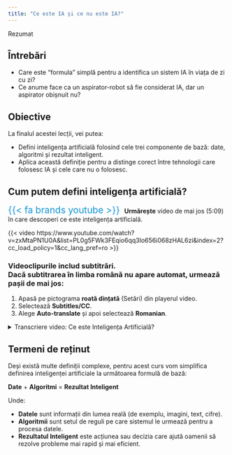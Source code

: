 ```yaml
---
title: "Ce este IA și ce nu este IA?"
---
```


::::::: overview-box
::: header
Rezumat
:::

::::: content
::: questions-col
## Întrebări

-   Care este "formula" simplă pentru a identifica un sistem IA în viața de zi cu zi?
-   Ce anume face ca un aspirator-robot să fie considerat IA, dar un aspirator obișnuit nu?

:::

::: objectives-col
## Obiective

La finalul acestei lecții, vei putea:

-   Defini inteligența artificială folosind cele trei componente de bază: date, algoritmi și rezultat inteligent.
-   Aplica această definiție pentru a distinge corect între tehnologii care folosesc IA și cele care nu o folosesc.

:::
:::::
:::::::

## Cum putem defini inteligența artificială?


<div style="margin-top: 10px;">
  <span style="font-size: 1.5em; color:#1696d2;">{{< fa brands youtube >}}</span><span style="margin-left: 10px;">**Urmărește** video de mai jos (5:09) în care descoperi ce este inteligența artificială.</span>
</div>
<div class="video-responsive">
{{< video https://www.youtube.com/watch?v=zxMtaPN1U0A&list=PL0g5FWk3FEqio6qq3Io656i068zHAL6zi&index=2?cc_load_policy=1&cc_lang_pref=ro >}}
</div>

::: {.callout-note icon="false" appearence="simple" collapse="true"}
### Videoclipurile includ subtitrări. <br> Dacă subtitrarea în limba română nu apare automat, urmează pașii de mai jos:


1.  Apasă pe pictograma **roată dințată** (Setări) din playerul video.
2.  Selectează **Subtitles/CC**.
3.  Alege **Auto-translate** și apoi selectează **Romanian**.

:::

<details>
  <summary>Transcriere video: Ce este Inteligența Artificială?</summary>
  <p>

**O introducere în IA**

Inteligența artificială (IA) a devenit un termen la modă, pe care probabil l-ai auzit recent în social media, în conversații sau la televizor. Cu toate acestea, conceptul nu este nou. De fapt, folosești IA de ani de zile, poate fără să-ți dai seama.

Uneori, IA este prezentată ca o forță capabilă să schimbe modul în care trăim, muncim și interacționăm. Dar, dincolo de entuziasmul exagerat, IA este un instrument – unul care a evoluat de-a lungul deceniilor, modelat de contribuțiile a nenumărați oameni din diverse domenii. Și nu este destinat doar celor care lucrează în tehnologie, este pentru noi toți.

**Ce este, de fapt, Inteligența Artificială?**

Pe scurt, IA este capacitatea unui sistem informatic de a învăța din date și erori anterioare, permițându-i să facă predicții din ce în ce mai precise pentru comportamente viitoare. Aceasta include o gamă largă de activități, cum ar fi:

- Rezolvarea problemelor
- Recunoașterea vorbirii
- Învățarea
- Luarea deciziilor

**Ce face ca un sistem IA să fie "inteligent"?**

La bază, IA este inteligența demonstrată de software sau mașini în îndeplinirea unor sarcini care, în mod normal, necesită inteligență umană.

De exemplu, când interacționezi cu Siri pe telefon, acesta nu manifestă inteligență în același mod ca un om. Mai degrabă, oamenii l-au programat să răspundă la anumite comenzi și să execute funcții, cum ar fi să-ți ofere prognoza meteo sau ultimele știri.

La fel, un robot care joacă șah cu un om face mișcări strategice, dar nu este inteligent în sens uman. Robotul doar urmează algoritmi și strategii cu care a fost programat. El învață din jocurile anterioare prin **învățare automată (machine learning)**, ceea ce îi permite să-și îmbunătățească performanța în timp.

**Testul Turing: O întrebare veche de zeci de ani**

Întrebarea dacă acțiunile unui robot echivalează cu inteligența nu este nouă. În 1950, Alan Turing, un renumit matematician și informatician, a pus întrebarea: "Cum putem determina dacă o mașină este inteligentă?"

Pentru a răspunde, el a creat faimosul **Test Turing**. În acest test, un evaluator uman interacționează (fără să vadă) fie cu un alt om, fie cu un computer, și trebuie să determine care dintre interlocutori este mașina. Scopul nu era ca mașina să dea răspunsul corect la o întrebare precum "2+2", ci să evalueze dacă răspunsul său este la fel cu cel al unui om, cu toate nuanțele sale.

**IA în viața de zi cu zi**

Astăzi, IA este tot mai prezentă în viața noastră. De exemplu:

- **Social Media**: Aplicații precum Instagram folosesc învățarea automată pentru a decide ce conținut să-ți afișeze, pe baza activității tale recente.
- **Servicii de streaming**: Un proces similar funcționează atunci când termini un serial, iar platforma îți recomandă ce să urmărești în continuare.

**Mituri și realitate**

Reprezentarea IA în filmele de la Hollywood este adesea inexactă. Unele filme prezintă IA ca având sentimente sau fiind superioară oamenilor. Aceste narațiuni sunt interpretări artistice menite să provoace gândirea, nu să reflecte cu acuratețe capacitățile reale ale IA.

Deși IA poate imita anumite aspecte ale inteligenței umane, este important să reținem că funcționează foarte diferit. IA nu are conștiință, emoții sau capacitatea de a înțelege contextul în același mod ca oamenii. Este un instrument creat și controlat de oameni, iar capacitățile sale sunt limitate la ceea ce a fost programată să facă.

De aceea, este esențial să înțelegem ce este cu adevărat IA. Acest lucru ne permite să distingem faptele de ficțiune.
  </p>
</details>


::: callout-definition
## Termeni de reținut

Deși există multe definiții complexe, pentru acest curs vom simplifica definirea inteligenței artificiale la următoarea formulă de bază:

**Date** + **Algoritmi** = **Rezultat Inteligent**

Unde:

-   **Datele** sunt informații din lumea reală (de exemplu, imagini, text, cifre).
-   **Algoritmii** sunt setul de reguli pe care sistemul le urmează pentru a procesa datele.
-   **Rezultatul Inteligent** este acțiunea sau decizia care ajută oamenii să rezolve probleme mai rapid și mai eficient.
:::




